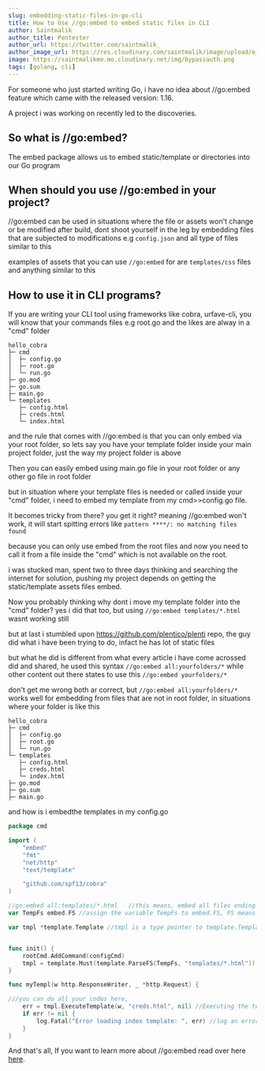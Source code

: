 ```yaml
---
slug: embedding-static-files-in-go-cli
title: How to Use //go:embed to embed static files in CLI
author: Saintmalik
author_title: Pentester
author_url: https://twitter.com/saintmalik_
author_image_url: https://res.cloudinary.com/saintmalik/image/upload/e_sharpen:2000,q_74,r_0/v1641922078/saintmalik.webp
image: https://saintmalikme.mo.cloudinary.net/img/bypassauth.png
tags: [golang, cli]
---
```


For someone who just started writing Go, i have no idea about //go:embed feature which came with the released version: 1.16.

A project i was working on recently led to the discoveries.

<!--truncate-->

## So what is //go:embed?

The embed package allows us to embed static/template or directories into our Go program

## When should you use //go:embed in your project?
//go:embed can be used in situations where the file or assets won't change or be modified after build, dont shoot yourself in the leg by embedding files that are subjected to modifications e.g ```config.json``` and all type of files similar to this

examples of assets that you can use ```//go:embed``` for are ```templates/css``` files and anything similar to this

## How to use it in CLI programs?

If you are writing your CLI tool using frameworks like cobra, urfave-cli, you will know that your commands files e.g root.go and the likes are alway in a "cmd" folder

```mdx
hello_cobra
├─ cmd
│  ├─ config.go
│  ├─ root.go
│  └─ run.go
├─ go.mod
├─ go.sum
├─ main.go
└─ templates
   ├─ config.html
   ├─ creds.html
   └─ index.html
```

and the rule that comes with //go:embed is that you can only embed via your root folder, so lets say you have your template folder inside your main project folder, just the way my project folder is above

Then you can easily embed using main.go file in your root folder or any other go file in root folder

but in situation where your template files is needed or called inside your "cmd" folder, i need to embed my template from my cmd>>config.go file.

It becomes tricky from there? you get it right? meaning  //go:embed won't work, it will start spitting errors like ```pattern ****/: no matching files found```

because you can only use embed from the root files and now you need to call it from a file inside the "cmd" which is not available on the root.

i was stucked man, spent two to three days thinking and searching the internet for solution, pushing my project depends on getting the static/template assets files embed.

Now you probably thinking why dont i move my template folder into the "cmd" folder? yes i did that too, but using   ```//go:embed templates/*.html``` wasnt working still

but at last i stumbled upon https://github.com/plentico/plenti repo, the guy did what i have been trying to do, infact he has lot of static files

but what he did is different from what every article i have come acrossed did and shared, he used this syntax ```//go:embed all:yourfolders/*``` while other content out there states to use this ```//go:embed yourfolders/*```

don't get me wrong both ar correct, but ```//go:embed all:yourfolders/*```  works well for embedding from files that are not in root folder, in situations where your folder is like this

```mdx
hello_cobra
├─ cmd
│  ├─ config.go
│  ├─ root.go
│  └─ run.go
└─ templates
   ├─ config.html
   ├─ creds.html
   └─ index.html
├─ go.mod
├─ go.sum
├─ main.go
```

and how is i embedthe templates in my config.go

```go title="hello_cobra/cmd/config.go"
package cmd

import (
	"embed"
	"fmt"
	"net/http"
	"text/template"

	"github.com/spf13/cobra"
)

//go:embed all:templates/*.html   //this means, embed all files ending with ".html"  in the templates folder even when ignored
var TempFs embed.FS //assign the variable TempFs to embed.FS, FS means (File System)

var tmpl *template.Template //tmpl is a type pointer to template.Template,


func init() {
	rootCmd.AddCommand(configCmd)
	tmpl = template.Must(template.ParseFS(TempFs, "templates/*.html"))
}

func myTempl(w http.ResponseWriter, _ *http.Request) {

///you can do all your codes here,
	err = tmpl.ExecuteTemplate(w, "creds.html", nil) //Executing the template
	if err != nil {
		log.Fatal("Error loading index template: ", err) //log an error, if the template cant be started
	}
}
```

And that's all, If you want to learn more about //go:embed read over here <a href="https://pkg.go.dev/embed">here</a>.

